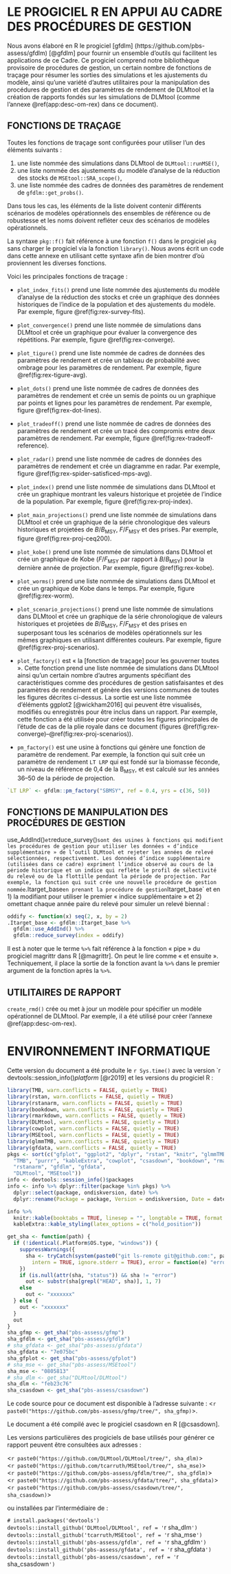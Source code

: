 \clearpage

# LE PROGICIEL R EN APPUI AU CADRE DES PROCÉDURES DE GESTION {#app:gfdlm}

Nous avons élaboré en R le progiciel [gfdlm] (https://github.com/pbs-assess/gfdlm) [@gfdlm] pour fournir un ensemble d’outils qui facilitent les applications de ce Cadre.
Ce progiciel comprend notre bibliothèque provisoire de procédures de gestion, un certain nombre de fonctions de traçage pour résumer les sorties des simulations et les ajustements du modèle, ainsi qu’une variété d’autres utilitaires pour la manipulation des procédures de gestion et des paramètres de rendement de DLMtool et la création de rapports fondés sur les simulations de DLMtool (comme l’annexe \@ref(app:desc-om-rex) dans ce document).

## FONCTIONS DE TRAÇAGE

Toutes les fonctions de traçage sont configurées pour utiliser l’un des éléments suivants :

1. une liste nommée des simulations dans DLMtool de `DLMtool::runMSE()`,
2. une liste nommée des ajustements du modèle d’analyse de la réduction des stocks de `MSEtool::SRA_scope()`,
3. une liste nommée des cadres de données des paramètres de rendement de `gfdlm::get_probs()`.

Dans tous les cas, les éléments de la liste doivent contenir différents scénarios de modèles opérationnels des ensembles de référence ou de robustesse et les noms doivent refléter ceux des scénarios de modèles opérationnels.

La syntaxe `pkg::f()` fait référence à une fonction `f()` dans le progiciel `pkg` sans charger le progiciel via la fonction `library()`.
Nous avons écrit un code dans cette annexe en utilisant cette syntaxe afin de bien montrer d’où proviennent les diverses fonctions.

Voici les principales fonctions de traçage :

* `plot_index_fits()` prend une liste nommée des ajustements du modèle d’analyse de la réduction des stocks et crée un graphique des données historiques de l’indice de la population et des ajustements du modèle. Par exemple, figure \@ref(fig:rex-survey-fits).

* `plot_convergence()` prend une liste nommée de simulations dans DLMtool et crée un graphique pour évaluer la convergence des répétitions. Par exemple, figure \@ref(fig:rex-converge).

* `plot_tigure()` prend une liste nommée de cadres de données des paramètres de rendement et crée un tableau de probabilité avec ombrage pour les paramètres de rendement. Par exemple, figure \@ref(fig:rex-tigure-avg).

* `plot_dots()` prend une liste nommée de cadres de données des paramètres de rendement et crée un semis de points ou un graphique par points et lignes pour les paramètres de rendement. Par exemple, figure \@ref(fig:rex-dot-lines).

* `plot_tradeoff()` prend une liste nommée de cadres de données des paramètres de rendement et crée un tracé des compromis entre deux paramètres de rendement. Par exemple, figure \@ref(fig:rex-tradeoff-reference).

* `plot_radar()` prend une liste nommée de cadres de données des paramètres de rendement et crée un diagramme en radar. Par exemple, figure \@ref(fig:rex-spider-satisficed-mps-avg).

* `plot_index()` prend une liste nommée de simulations dans DLMtool et crée un graphique montrant les valeurs historique et projetée de l’indice de la population. Par exemple, figure \@ref(fig:rex-proj-index).

* `plot_main_projections()` prend une liste nommée de simulations dans DLMtool et crée un graphique de la série chronologique des valeurs historiques et projetées de *B*/*B*~MSY~, *F*/*F*~MSY~ et des prises. Par exemple, figure \@ref(fig:rex-proj-ceq200).

* `plot_kobe()` prend une liste nommée de simulations dans DLMtool et crée un graphique de Kobe (*F*/*F*~MSY~ par rapport à *B*/*B*~MSY~) pour la dernière année de projection. Par exemple, figure \@ref(fig:rex-kobe).

* `plot_worms()` prend une liste nommée de simulations dans DLMtool et crée un graphique de Kobe dans le temps. Par exemple, figure \@ref(fig:rex-worm).

* `plot_scenario_projections()` prend une liste nommée de simulations dans DLMtool et crée un graphique de la série chronologique de valeurs historiques et projetées de *B*/*B*~MSY~, *F*/*F*~MSY~ et des prises en superposant tous les scénarios de modèles opérationnels sur les mêmes graphiques en utilisant différentes couleurs. Par exemple, figure \@ref(fig:rex-proj-scenarios).

* `plot_factory()` est « la [fonction de traçage] pour les gouverner toutes ». Cette fonction prend une liste nommée de simulations dans DLMtool ainsi qu’un certain nombre d’autres arguments spécifiant des caractéristiques comme des procédures de gestion satisfaisantes et des paramètres de rendement et génère des versions communes de toutes les figures décrites ci-dessus. La sortie est une liste nommée d’éléments ggplot2 [@wickham2016] qui peuvent être visualisés, modifiés ou enregistrés pour être inclus dans un rapport. Par exemple, cette fonction a été utilisée pour créer toutes les figures principales de l’étude de cas de la plie royale dans ce document (figures \@ref(fig:rex-converge)--\@ref(fig:rex-proj-scenarios)).

* `pm_factory()` est une usine à fonctions qui génère une fonction de paramètre de rendement. Par exemple, la fonction qui suit crée un paramètre de rendement `LT LRP` qui est fondé sur la biomasse féconde, un niveau de référence de 0,4 de la B~MSY~, et est calculé sur les années 36--50 de la période de projection.

```r
`LT LRP` <- gfdlm::pm_factory("SBMSY", ref = 0.4, yrs = c(36, 50))
```

## FONCTIONS DE MANIPULATION DES PROCÉDURES DE GESTION

use_AddInd()` et `reduce_survey()` sont des usines à fonctions qui modifient les procédures de gestion pour utiliser les données « d’indice supplémentaire » de l’outil DLMtool et rejeter les années de relevé sélectionnées, respectivement. Les données d’indice supplémentaire (utilisées dans ce cadre) expriment l’indice observé au cours de la période historique et un indice qui reflète le profil de sélectivité du relevé ou de la flottille pendant la période de projection.
Par exemple, la fonction qui suit crée une nouvelle procédure de gestion nommée `.Itarget_base` en prenant la procédure de gestion `Itarget_base` et en 1) la modifiant pour utiliser le premier « indice supplémentaire » et 2) omettant chaque année paire du relevé pour simuler un relevé biennal :

```r
oddify <- function(x) seq(2, x, by = 2)
.Itarget_base <- gfdlm::Itarget_base %>%
  gfdlm::use_AddInd() %>%
  gfdlm::reduce_survey(index = oddify)
```

Il est à noter que le terme `%>%` fait référence à la fonction « pipe » du progiciel magrittr dans R [@magrittr].
On peut le lire comme « et ensuite ».
Techniquement, il place la sortie de la fonction avant la `%>%` dans le premier argument de la fonction après la `%>%`.

## UTILITAIRES DE RAPPORT

`create_rmd()` crée ou met à jour un modèle pour spécifier un modèle opérationnel de DLMtool. Par exemple, il a été utilisé pour créer l’annexe \@ref(app:desc-om-rex).

\clearpage

# ENVIRONNEMENT INFORMATIQUE

Cette version du document a été produite le `r Sys.time()` avec la version `r devtools::session_info()$platform$ [@r2019] et les versions du progiciel R :

```r
library(TMB, warn.conflicts = FALSE, quietly = TRUE)
library(rstan, warn.conflicts = FALSE, quietly = TRUE)
library(rstanarm, warn.conflicts = FALSE, quietly = TRUE)
library(bookdown, warn.conflicts = FALSE, quietly = TRUE)
library(rmarkdown, warn.conflicts = FALSE, quietly = TRUE)
library(DLMtool, warn.conflicts = FALSE, quietly = TRUE)
library(cowplot, warn.conflicts = FALSE, quietly = TRUE)
library(MSEtool, warn.conflicts = FALSE, quietly = TRUE)
library(glmmTMB, warn.conflicts = FALSE, quietly = TRUE)
library(gfdata, warn.conflicts = FALSE, quietly = TRUE)
pkgs <- sort(c("gfplot", "ggplot2", "dplyr", "rstan", "knitr", "glmmTMB",
  "TMB", "purrr", "kableExtra", "cowplot", "csasdown", "bookdown", "rmarkdown",
  "rstanarm", "gfdlm", "gfdata",
  "DLMtool", "MSEtool"))
info <- devtools::session_info()$packages
info <- info %>% dplyr::filter(package %in% pkgs) %>%
  dplyr::select(package, ondiskversion, date) %>%
  dplyr::rename(Package = package, Version = ondiskversion, Date = date)

info %>%
  knitr::kable(booktabs = TRUE, linesep = "", longtable = TRUE, format = "pandoc") %>%
  kableExtra::kable_styling(latex_options = c("hold_position"))
```

```r
get_sha <- function(path) {
  if (!identical(.Platform$OS.type, "windows")) {
    suppressWarnings({
      sha <- tryCatch(system(paste0("git ls-remote git@github.com:", path, ".git"),
        intern = TRUE, ignore.stderr = TRUE), error = function(e) "error")
    })
    if (is.null(attr(sha, "status")) && sha != "error")
      out <- substr(sha[grepl("HEAD", sha)], 1, 7)
    else
      out <- "xxxxxxx"
  } else {
    out <- "xxxxxxx"
  }
  out
}
sha_gfmp <- get_sha("pbs-assess/gfmp")
sha_gfdlm <- get_sha("pbs-assess/gfdlm")
# sha_gfdata <- get_sha("pbs-assess/gfdata")
sha_gfdata <- "7e075bc"
sha_gfplot <- get_sha("pbs-assess/gfplot")
# sha_mse <- get_sha("pbs-assess/MSEtool")
sha_mse <- "0805813"
# sha_dlm <- get_sha("DLMtool/DLMtool")
sha_dlm <- "feb23c76"
sha_csasdown <- get_sha("pbs-assess/csasdown")
```

Le code source pour ce document est disponible à l’adresse suivante :
<`r paste0("https://github.com/pbs-assess/gfmp/tree/", sha_gfmp)`>.

Le document a été compilé avec le progiciel csasdown en R [@csasdown].

Les versions particulières des progiciels de base utilisés pour générer ce rapport peuvent être consultées aux adresses :

<`r paste0("https://github.com/DLMtool/DLMtool/tree/", sha_dlm)`>\
<`r paste0("https://github.com/tcarruth/MSEtool/tree/", sha_mse)`>\
<`r paste0("https://github.com/pbs-assess/gfdlm/tree/", sha_gfdlm)`>\
<`r paste0("https://github.com/pbs-assess/gfdata/tree/", sha_gfdata)`>\
<`r paste0("https://github.com/pbs-assess/csasdown/tree/", sha_csasdown)`>\

\vspace{4mm}
ou installées par l’intermédiaire de :

`# install.packages('devtools')`\
`devtools::install_github('DLMtool/DLMtool', ref = '`r sha_dlm`')`\
`devtools::install_github('tcarruth/MSEtool', ref = '`r sha_mse`')`\
`devtools::install_github('pbs-assess/gfdlm', ref = '`r sha_gfdlm`')`\
`devtools::install_github('pbs-assess/gfdata', ref = '`r sha_gfdata`')`\
`devtools::install_github('pbs-assess/csasdown', ref = '`r sha_csasdown`')`\

\clearpage
